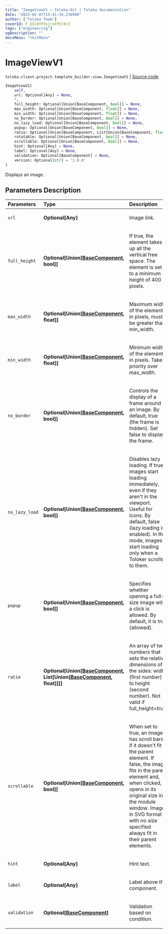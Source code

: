 ```yaml
---
title: "ImageViewV1 — Toloka-Kit | Toloka documentation"
date: "2023-02-07T15:41:34.236990"
author: ["Toloka Team"]
coverId: F_bIcOYF9yjrxkPZrXc3
tags: ["engineering"]
ogDescription: ""
docsMenu: "tkitMenu"
---
```


# ImageViewV1
`toloka.client.project.template_builder.view.ImageViewV1` | [Source code](https://github.com/Toloka/toloka-kit/blob/v1.1.3/src/client/project/template_builder/view.py#L211)

```python
ImageViewV1(
    self,
    url: Optional[Any] = None,
    *,
    full_height: Optional[Union[BaseComponent, bool]] = None,
    max_width: Optional[Union[BaseComponent, float]] = None,
    min_width: Optional[Union[BaseComponent, float]] = None,
    no_border: Optional[Union[BaseComponent, bool]] = None,
    no_lazy_load: Optional[Union[BaseComponent, bool]] = None,
    popup: Optional[Union[BaseComponent, bool]] = None,
    ratio: Optional[Union[BaseComponent, List[Union[BaseComponent, float]]]] = None,
    rotatable: Optional[Union[BaseComponent, bool]] = None,
    scrollable: Optional[Union[BaseComponent, bool]] = None,
    hint: Optional[Any] = None,
    label: Optional[Any] = None,
    validation: Optional[BaseComponent] = None,
    version: Optional[str] = '1.0.0'
)
```

Displays an image.

## Parameters Description

| Parameters | Type | Description |
| :----------| :----| :-----------|
`url`|**Optional\[Any\]**|<p>Image link.</p>
`full_height`|**Optional\[Union\[[BaseComponent](/docs/toloka-kit/reference/toloka.client.project.template_builder.base.BaseComponent), bool\]\]**|<p>If true, the element takes up all the vertical free space. The element is set to a minimum height of 400 pixels.</p>
`max_width`|**Optional\[Union\[[BaseComponent](/docs/toloka-kit/reference/toloka.client.project.template_builder.base.BaseComponent), float\]\]**|<p>Maximum width of the element in pixels, must be greater than min_width.</p>
`min_width`|**Optional\[Union\[[BaseComponent](/docs/toloka-kit/reference/toloka.client.project.template_builder.base.BaseComponent), float\]\]**|<p>Minimum width of the element in pixels. Takes priority over max_width.</p>
`no_border`|**Optional\[Union\[[BaseComponent](/docs/toloka-kit/reference/toloka.client.project.template_builder.base.BaseComponent), bool\]\]**|<p>Controls the display of a frame around an image. By default, true (the frame is hidden). Set false to display the frame.</p>
`no_lazy_load`|**Optional\[Union\[[BaseComponent](/docs/toloka-kit/reference/toloka.client.project.template_builder.base.BaseComponent), bool\]\]**|<p>Disables lazy loading. If true, images start loading immediately, even if they aren&#x27;t in the viewport. Useful for icons. By default, false (lazy loading is enabled). In this mode, images start loading only when a Toloker scrolls to them.</p>
`popup`|**Optional\[Union\[[BaseComponent](/docs/toloka-kit/reference/toloka.client.project.template_builder.base.BaseComponent), bool\]\]**|<p>Specifies whether opening a full-size image with a click is allowed. By default, it is true (allowed).</p>
`ratio`|**Optional\[Union\[[BaseComponent](/docs/toloka-kit/reference/toloka.client.project.template_builder.base.BaseComponent), List\[Union\[[BaseComponent](/docs/toloka-kit/reference/toloka.client.project.template_builder.base.BaseComponent), float\]\]\]\]**|<p>An array of two numbers that sets the relative dimensions of the sides: width (first number) to height (second number). Not valid if full_height=true.</p>
`scrollable`|**Optional\[Union\[[BaseComponent](/docs/toloka-kit/reference/toloka.client.project.template_builder.base.BaseComponent), bool\]\]**|<p>When set to true, an image has scroll bars if it doesn&#x27;t fit in the parent element. If false, the image fits in the parent element and, when clicked, opens in its original size in the module window. Images in SVG format with no size specified always fit in their parent elements.</p>
`hint`|**Optional\[Any\]**|<p>Hint text.</p>
`label`|**Optional\[Any\]**|<p>Label above the component.</p>
`validation`|**Optional\[[BaseComponent](/docs/toloka-kit/reference/toloka.client.project.template_builder.base.BaseComponent)\]**|<p>Validation based on condition.</p>
